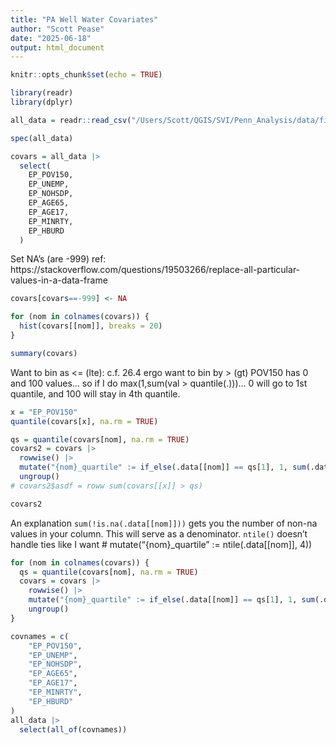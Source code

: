 ```yaml
---
title: "PA Well Water Covariates"
author: "Scott Pease"
date: "2025-06-18"
output: html_document
---
```


```r
knitr::opts_chunk$set(echo = TRUE)
```

```r
library(readr)
library(dplyr)
```

```r
all_data = readr::read_csv("/Users/Scott/QGIS/SVI/Penn_Analysis/data/final_output.csv")
```

```r
spec(all_data)
```

```r
covars = all_data |> 
  select(
    EP_POV150, 
    EP_UNEMP,
    EP_NOHSDP,
    EP_AGE65,
    EP_AGE17,
    EP_MINRTY,
    EP_HBURD
  )
```

Set NA's (are -999)
ref: https://stackoverflow.com/questions/19503266/replace-all-particular-values-in-a-data-frame
```r
covars[covars==-999] <- NA
```


```r
for (nom in colnames(covars)) {
  hist(covars[[nom]], breaks = 20)
}
```

```r
summary(covars)
```

Want to bin as <= (lte): c.f. 26.4
ergo want to bin by > (gt)
POV150 has 0 and 100 values...
so if I do max(1,sum(val > quantile(.)))... 0 will go to 1st quantile, and
100 will stay in 4th quantile.
```r
x = "EP_POV150"
quantile(covars[x], na.rm = TRUE)
```

```r
qs = quantile(covars[nom], na.rm = TRUE)
covars2 = covars |>
  rowwise() |> 
  mutate("{nom}_quartile" := if_else(.data[[nom]] == qs[1], 1, sum(.data[[nom]] > qs))) |> 
  ungroup()
# covars2$asdf = roww sum(covars[[x]] > qs)
```

```r
covars2
```


An explanation
 `sum(!is.na(.data[[nom]]))` gets you the number of non-na values in your column. This will serve as a denominator.
 `ntile()` doesn't handle ties like I want
    # mutate("{nom}_quartile" := ntile(.data[[nom]], 4))
 
```r
for (nom in colnames(covars)) {
  qs = quantile(covars[nom], na.rm = TRUE)
  covars = covars |>
    rowwise() |> 
    mutate("{nom}_quartile" := if_else(.data[[nom]] == qs[1], 1, sum(.data[[nom]] > qs))) |> 
    ungroup()
}
```

```r
covnames = c(
    "EP_POV150", 
    "EP_UNEMP",
    "EP_NOHSDP",
    "EP_AGE65",
    "EP_AGE17",
    "EP_MINRTY",
    "EP_HBURD"
)
all_data |> 
  select(all_of(covnames))
```

